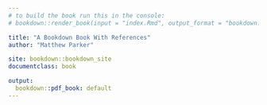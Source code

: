 ```yaml
---
# to build the book run this in the console:
# bookdown::render_book(input = "index.Rmd", output_format = "bookdown::pdf_book")

title: "A Bookdown Book With References"
author: "Matthew Parker"

site: bookdown::bookdown_site
documentclass: book

output:
  bookdown::pdf_book: default
---
```


